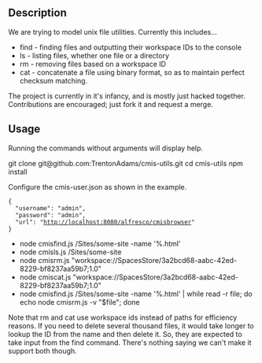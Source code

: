 == Description ==
We are trying to model unix file utilities.  Currently this includes...

* find - finding files and outputting their workspace IDs to the console
* ls - listing files, whether one file or a directory
* rm - removing files based on a workspace ID
* cat - concatenate a file using binary format, so as to maintain perfect checksum matching.

The project is currently in it's infancy, and is mostly just hacked together.
Contributions are encouraged; just fork it and request a merge.

== Usage ==
Running the commands without arguments will display help.

git clone git@github.com:TrentonAdams/cmis-utils.git
cd cmis-utils
npm install

Configure the cmis-user.json as shown in the example.

 {
   "username": "admin",
   "password": "admin",
   "url": "http://localhost:8080/alfresco/cmisbrowser"
 }


* node cmisfind.js /Sites/some-site -name '%.html'
* node cmisls.js /Sites/some-site
* node cmisrm.js "workspace://SpacesStore/3a2bcd68-aabc-42ed-8229-bf8237aa59b7;1.0"
* node cmiscat.js "workspace://SpacesStore/3a2bcd68-aabc-42ed-8229-bf8237aa59b7;1.0"
* node cmisfind.js /Sites/some-site -name '%.html' | while read -r file; do echo node cmisrm.js -v "$file"; done

Note that rm and cat use workspace ids instead of paths for efficiency reasons.
If you need to delete several thousand files, it would take longer to lookup the
ID from the name and then delete it.  So, they are expected to take input from
the find command.  There's nothing saying we can't make it support both though.